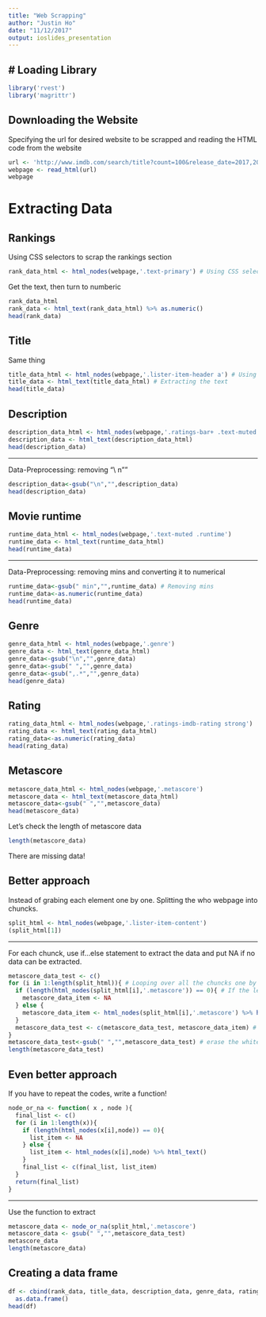 ```yaml
---
title: "Web Scrapping"
author: "Justin Ho"
date: "11/12/2017"
output: ioslides_presentation
---
```


# Loading Library
----
```r
library('rvest')
library('magrittr')
```

## Downloading the Website
Specifying the url for desired website to be scrapped and reading the HTML code from the website
```r
url <- 'http://www.imdb.com/search/title?count=100&release_date=2017,2017&title_type=feature'
webpage <- read_html(url)
webpage
```

# Extracting Data
## Rankings
Using CSS selectors to scrap the rankings section
```r
rank_data_html <- html_nodes(webpage,'.text-primary') # Using CSS selector to select Ranks
```

Get the text, then turn to numberic
```r
rank_data_html
rank_data <- html_text(rank_data_html) %>% as.numeric() 
head(rank_data)
```

## Title
Same thing
```r
title_data_html <- html_nodes(webpage,'.lister-item-header a') # Using CSS selector to select Titles
title_data <- html_text(title_data_html) # Extracting the text
head(title_data)
```

## Description
```r
description_data_html <- html_nodes(webpage,'.ratings-bar+ .text-muted')
description_data <- html_text(description_data_html)
head(description_data)
```

----

Data-Preprocessing: removing "\\\ n""
```r
description_data<-gsub("\n","",description_data)
head(description_data)
```

## Movie runtime
```r
runtime_data_html <- html_nodes(webpage,'.text-muted .runtime')
runtime_data <- html_text(runtime_data_html)
head(runtime_data)
```

----

Data-Preprocessing: removing mins and converting it to numerical
```r
runtime_data<-gsub(" min","",runtime_data) # Removing mins 
runtime_data<-as.numeric(runtime_data)
head(runtime_data)
```

## Genre
```r
genre_data_html <- html_nodes(webpage,'.genre')
genre_data <- html_text(genre_data_html)
genre_data<-gsub("\n","",genre_data)
genre_data<-gsub(" ","",genre_data)
genre_data<-gsub(",.*","",genre_data)
head(genre_data)
```

## Rating
```r
rating_data_html <- html_nodes(webpage,'.ratings-imdb-rating strong')
rating_data <- html_text(rating_data_html)
rating_data<-as.numeric(rating_data)
head(rating_data)
```

## Metascore
```r
metascore_data_html <- html_nodes(webpage,'.metascore')
metascore_data <- html_text(metascore_data_html)
metascore_data<-gsub(" ","",metascore_data)
head(metascore_data)
```

Let's check the length of metascore data
```r
length(metascore_data)
```

There are missing data!

## Better approach
Instead of grabing each element one by one. Splitting the who webpage into chuncks.
```r
split_html <- html_nodes(webpage,'.lister-item-content') 
(split_html[1])
```

----

For each chunck, use if...else statement to extract the data and put NA if no data can be extracted.
```r
metascore_data_test <- c()
for (i in 1:length(split_html)){ # Looping over all the chuncks one by one
  if (length(html_nodes(split_html[i],'.metascore')) == 0){ # If the length of the extracted data equals to zero, put NA
    metascore_data_item <- NA
  } else {
    metascore_data_item <- html_nodes(split_html[i],'.metascore') %>% html_text() # Extract the data if the length is not zero
  }
  metascore_data_test <- c(metascore_data_test, metascore_data_item) # concatenate the data into a list
}
metascore_data_test<-gsub(" ","",metascore_data_test) # erase the white space
length(metascore_data_test)
```

## Even better approach
If you have to repeat the codes, write a function!

```r
node_or_na <- function( x , node ){
  final_list <- c()
  for (i in 1:length(x)){
    if (length(html_nodes(x[i],node)) == 0){
      list_item <- NA
    } else {
      list_item <- html_nodes(x[i],node) %>% html_text()
    }
    final_list <- c(final_list, list_item)
  }
  return(final_list)
}
```

----
Use the function to extract
```r
metascore_data <- node_or_na(split_html,'.metascore')
metascore_data <- gsub(" ","",metascore_data_test)
metascore_data
length(metascore_data)
```

## Creating a data frame
```r
df <- cbind(rank_data, title_data, description_data, genre_data, rating_data, runtime_data, metascore_data) %>% 
  as.data.frame()
head(df)
```